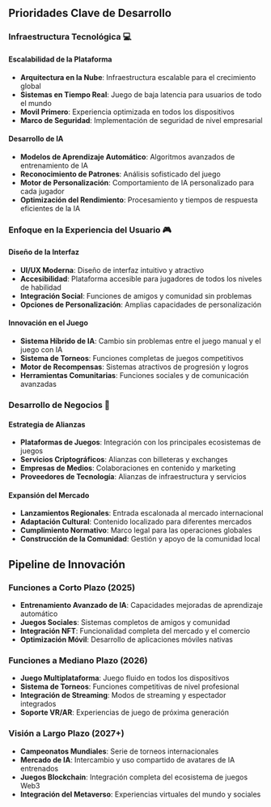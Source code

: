 ## Prioridades Clave de Desarrollo

### Infraestructura Tecnológica 💻

#### Escalabilidad de la Plataforma
- **Arquitectura en la Nube**: Infraestructura escalable para el crecimiento global
- **Sistemas en Tiempo Real**: Juego de baja latencia para usuarios de todo el mundo
- **Movil Primero**: Experiencia optimizada en todos los dispositivos
- **Marco de Seguridad**: Implementación de seguridad de nivel empresarial

#### Desarrollo de IA
- **Modelos de Aprendizaje Automático**: Algoritmos avanzados de entrenamiento de IA
- **Reconocimiento de Patrones**: Análisis sofisticado del juego
- **Motor de Personalización**: Comportamiento de IA personalizado para cada jugador
- **Optimización del Rendimiento**: Procesamiento y tiempos de respuesta eficientes de la IA

### Enfoque en la Experiencia del Usuario 🎮

#### Diseño de la Interfaz
- **UI/UX Moderna**: Diseño de interfaz intuitivo y atractivo
- **Accesibilidad**: Plataforma accesible para jugadores de todos los niveles de habilidad
- **Integración Social**: Funciones de amigos y comunidad sin problemas
- **Opciones de Personalización**: Amplias capacidades de personalización

#### Innovación en el Juego
- **Sistema Híbrido de IA**: Cambio sin problemas entre el juego manual y el juego con IA
- **Sistema de Torneos**: Funciones completas de juegos competitivos
- **Motor de Recompensas**: Sistemas atractivos de progresión y logros
- **Herramientas Comunitarias**: Funciones sociales y de comunicación avanzadas

### Desarrollo de Negocios 🤝

#### Estrategia de Alianzas
- **Plataformas de Juegos**: Integración con los principales ecosistemas de juegos
- **Servicios Criptográficos**: Alianzas con billeteras y exchanges
- **Empresas de Medios**: Colaboraciones en contenido y marketing
- **Proveedores de Tecnología**: Alianzas de infraestructura y servicios

#### Expansión del Mercado
- **Lanzamientos Regionales**: Entrada escalonada al mercado internacional
- **Adaptación Cultural**: Contenido localizado para diferentes mercados
- **Cumplimiento Normativo**: Marco legal para las operaciones globales
- **Construcción de la Comunidad**: Gestión y apoyo de la comunidad local

## Pipeline de Innovación

### Funciones a Corto Plazo (2025)
- **Entrenamiento Avanzado de IA**: Capacidades mejoradas de aprendizaje automático
- **Juegos Sociales**: Sistemas completos de amigos y comunidad
- **Integración NFT**: Funcionalidad completa del mercado y el comercio
- **Optimización Móvil**: Desarrollo de aplicaciones móviles nativas

### Funciones a Mediano Plazo (2026)
- **Juego Multiplataforma**: Juego fluido en todos los dispositivos
- **Sistema de Torneos**: Funciones competitivas de nivel profesional
- **Integración de Streaming**: Modos de streaming y espectador integrados
- **Soporte VR/AR**: Experiencias de juego de próxima generación

### Visión a Largo Plazo (2027+)
- **Campeonatos Mundiales**: Serie de torneos internacionales
- **Mercado de IA**: Intercambio y uso compartido de avatares de IA entrenados
- **Juegos Blockchain**: Integración completa del ecosistema de juegos Web3
- **Integración del Metaverso**: Experiencias virtuales del mundo y sociales